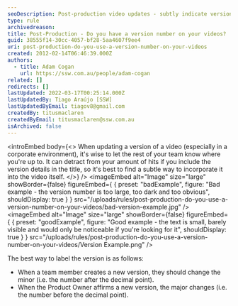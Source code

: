 ```yaml
---
seoDescription: Post-production video updates - subtly indicate version numbers to keep your team informed without affecting views.
type: rule
archivedreason:
title: Post-Production - Do you have a version number on your videos?
guid: 38555f14-30cc-4057-bf28-5aa4607f9ee4
uri: post-production-do-you-use-a-version-number-on-your-videos
created: 2012-02-14T06:46:39.000Z
authors:
  - title: Adam Cogan
    url: https://ssw.com.au/people/adam-cogan
related: []
redirects: []
lastUpdated: 2022-03-17T00:25:14.000Z
lastUpdatedBy: Tiago Araújo [SSW]
lastUpdatedByEmail: tiagov8@gmail.com
createdBy: titusmaclaren
createdByEmail: titusmaclaren@ssw.com.au
isArchived: false
---
```


<introEmbed
  body={<>
When updating a version of a video (especially in a corporate environment), it's wise to let the rest of your team know where you're up to. It can detract from your amount of hits if you include the version details in the title, so it's best to find a subtle way to incorporate it into the video itself.
  </>}
/>
<imageEmbed
  alt="Image"
  size="large"
  showBorder={false}
  figureEmbed={ {
    preset: "badExample",
    figure: "Bad example - the version number is too large, too dark and too obvious",
    shouldDisplay: true
  } }
  src="/uploads/rules/post-production-do-you-use-a-version-number-on-your-videos/bad-version-example.jpg"
/>
<imageEmbed
  alt="Image"
  size="large"
  showBorder={false}
  figureEmbed={ {
    preset: "goodExample",
    figure: "Good example - the text is small, barely visible and would only be noticeable if you're looking for it",
    shouldDisplay: true
  } }
  src="/uploads/rules/post-production-do-you-use-a-version-number-on-your-videos/Version Example.png"
/>

The best way to label the version is as follows:

* When a team member creates a new version, they should change the minor (i.e. the number after the decimal point).
* When the Product Owner affirms a new version, the major changes (i.e. the number before the decimal point).
